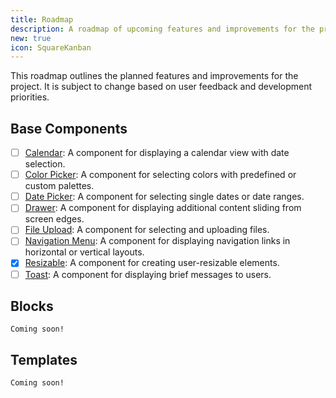 ```yaml
---
title: Roadmap
description: A roadmap of upcoming features and improvements for the project.
new: true
icon: SquareKanban
---
```


This roadmap outlines the planned features and improvements for the project. It is subject to change based on user feedback and development priorities.

## Base Components

- [ ] [Calendar](/docs/ui/calendar): A component for displaying a calendar view with date selection.
- [ ] [Color Picker](/docs/ui/color-picker): A component for selecting colors with predefined or custom palettes.
- [ ] [Date Picker](/docs/ui/date-picker): A component for selecting single dates or date ranges.
- [ ] [Drawer](/docs/ui/drawer): A component for displaying additional content sliding from screen edges.
- [ ] [File Upload](/docs/ui/file-upload): A component for selecting and uploading files.
- [ ] [Navigation Menu](/docs/ui/navigation-menu): A component for displaying navigation links in horizontal or vertical layouts.
- [x] [Resizable](/docs/ui/resizable): A component for creating user-resizable elements.
- [ ] [Toast](/docs/ui/toast): A component for displaying brief messages to users.

## Blocks

`Coming soon!`

## Templates

`Coming soon!`
